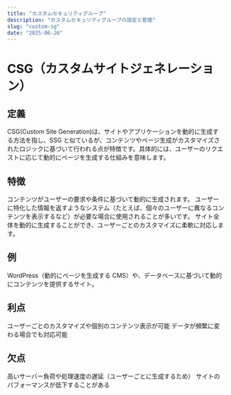 ```yaml
---
title: "カスタムセキュリティグループ"
description: "カスタムセキュリティグループの設定と管理"
slug: "custom-sg"
date: "2025-06-26"
---
```


# CSG（カスタムサイトジェネレーション）

## 定義

CSG(Custom Site Generation)は、サイトやアプリケーションを動的に生成する方法を指し、SSG と似ているが、コンテンツやページ生成がカスタマイズされたロジックに基づいて行われる点が特徴です。具体的には、ユーザーのリクエストに応じて動的にページを生成する仕組みを意味します。

## 特徴

コンテンツがユーザーの要求や条件に基づいて動的に生成されます。
ユーザーに特化した情報を返すようなシステム（たとえば、個々のユーザーに異なるコンテンツを表示するなど）が必要な場合に使用されることが多いです。
サイト全体を動的に生成することができ、ユーザーごとのカスタマイズに柔軟に対応します。

## 例

WordPress（動的にページを生成する CMS）や、データベースに基づいて動的にコンテンツを提供するサイト。

## 利点

ユーザーごとのカスタマイズや個別のコンテンツ表示が可能
データが頻繁に変わる場合でも対応可能

## 欠点

高いサーバー負荷や処理速度の遅延（ユーザーごとに生成するため）
サイトのパフォーマンスが低下することがある
